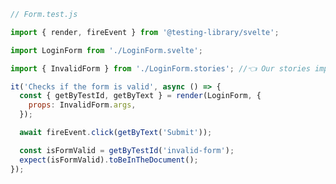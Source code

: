 ```js
// Form.test.js

import { render, fireEvent } from '@testing-library/svelte';

import LoginForm from './LoginForm.svelte';

import { InvalidForm } from './LoginForm.stories'; //👈 Our stories imported here.

it('Checks if the form is valid', async () => {
  const { getByTestId, getByText } = render(LoginForm, {
    props: InvalidForm.args,
  });

  await fireEvent.click(getByText('Submit'));

  const isFormValid = getByTestId('invalid-form');
  expect(isFormValid).toBeInTheDocument();
});
```
